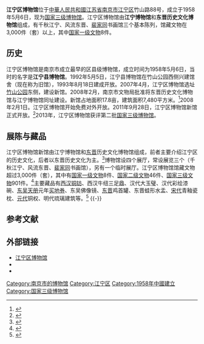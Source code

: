 {{not|南京江宁织造府博物馆}}
{{Infobox Museum
 |name    = 江宁区博物馆
 |其他名称= 江宁博物馆<br>东晋历史文化博物馆
 |logo = Jiangning Museum logo.jpg
 |logosize = 200
 |logo_caption = 江宁博物馆标志
 |image=Jiangning Museum 01 2012-10.JPG
 |imagesize=280px
 |caption=江宁博物馆新馆
 |map_type= China Jiangsu Nanjing
 |latitude= 31.950
 |longitude=118.838
 |map_size= 180
 |map_type_zh= 南京市
 |坐标    = {{coord|31|57|1|N|118|50|18|E|display=inline,title}}
 |成立时间= 1958年5月6日
 |关闭时间= 
 |地址    = {{CHN}}[[江苏省|江苏省]][[南京市|南京市]][[江宁区_(南京市)|江宁区]]竹山路88号
 |类型    = 历史类博物馆
 |馆藏规模= 5,000件以上
 |占地面积= 17.8亩
 |年参观人数= 
 |现任主管= 
 |现任馆长= 许长生
 |公共交通= 
 |开放时间= 
 |官方网站= {{URL|www.jnmuseum.net}}
}}

'''江宁区博物馆'''位于[[中華人民共和國|中華人民共和國]][[江苏省|江苏省]][[南京市|南京市]][[江宁区_(南京市)|江宁区]]竹山路88号，成立于1958年5月6日，现为[[国家三级博物馆|国家三级博物馆]]。江宁区博物馆由'''江宁博物馆'''和'''东晋历史文化博物馆'''组成，有千秋江宁、风流东晋、[[裴家同|裴家同]]书画馆三个基本陈列，馆藏文物在3,000件（套）以上，其中[[国家一级文物|国家一级文物]]8件。

== 历史 ==
江宁区博物馆是南京市成立最早的区县级博物馆，成立时间为1958年5月6日，当时的名字是'''江宁县博物馆'''。1992年5月5日，江宁县博物馆在竹山公园西侧兴建馆舍（现在称为旧馆），1993年8月18日建成开放。2007年4月，江宁区博物馆选址[[竹山公园|竹山公园]]东侧，建设新馆。2008年2月，南京市文物局批准将东晋历史文化博物馆与江宁博物馆同址建设。新馆占地面积17.8亩，建筑面积7,480平方米。<ref>{{cite web|title=馆长致词|url=http://www.jnmuseum.net/template/Default/bwggk.aspx?id=4|publisher=江宁博物馆|accessdate=2013-09-05|archive-url=https://web.archive.org/web/20160304211232/http://www.jnmuseum.net/template/Default/bwggk.aspx?id=4|archive-date=2016-03-04|dead-url=yes}}</ref>2008年2月1日。江宁区博物馆开始免费对外开放。2011年9月28日，江宁区博物馆新馆正式开放。<ref>{{cite web|title=历史沿革|url=http://www.jnmuseum.net/template/Default/zljj.aspx?id=7|publisher=江宁博物馆|accessdate=2013-09-05}}{{Dead link|date=2019年12月 |bot=InternetArchiveBot |fix-attempted=yes }}</ref>2013年，江宁区博物馆获评第二批[[国家三级博物馆|国家三级博物馆]]。

== 展陈与藏品 ==
江宁区博物馆新馆由江宁博物馆和[[东晋|东晋]]历史文化博物馆组成，前者主要介绍江宁区的历史文化，后者以东晋历史文化为主。<ref>{{cite news|title=南京东晋历史文化博物馆开馆|url=http://news.xinhuanet.com/society/2011-09/28/c_122102452.htm|accessdate=2013-09-05|newspaper=新华网|date=2011-09-28|archive-date=2011-10-03|archive-url=https://web.archive.org/web/20111003062120/http://news.xinhuanet.com/society/2011-09/28/c_122102452.htm|dead-url=no}}</ref>博物馆设四个展厅，常设展览三个（千秋江宁、风流东晋、[[裴家同|裴家同]]书画馆），另有一个临时展厅。江宁区博物馆馆藏文物超过3,000件（套），其中有[[国家一级文物|国家一级文物]]8件、[[国家二级文物|国家二级文物]]46件、[[国家三级文物|国家三级文物]]901件。<ref>{{cite news|title=江宁区博物馆获评国家三级博物馆|url=http://njrb.njdaily.cn/njrb/html/2013-09/04/content_80633.htm|accessdate=2013-09-05|newspaper=南京日报|date=2013-09-04|deadurl=yes|archiveurl=https://web.archive.org/web/20160305034341/http://njrb.njdaily.cn/njrb/html/2013-09/04/content_80633.htm|archivedate=2016-03-05}}</ref>主要藏品有[[西汉|西汉]][[铜钫|铜钫]]、西汉牛纽三足[[鼎|鼎]]、汉代大玉璧、汉代彩绘漆碗、[[孫吳|东吴]][[天册|天册]]元年[[买地券|买地券]]、东吴佛像镜、[[东晋|东晋]]鸡首罐、东晋蛙形水盂、[[宋代|宋代]]青釉瓷枕、[[元代|元代]]铜权、明代琉璃建筑等。<ref>{{cite web|title=江宁县博物馆|url=http://njdfz.nje.cn/HTMLNEWS/1239/2009612215005.htm|work=南京地方志|publisher=南京市地方志编纂委员会办公室|accessdate=2013-09-05|deadurl=yes|archiveurl=https://web.archive.org/web/20121102002218/http://njdfz.nje.cn/HTMLNEWS/1239/2009612215005.htm|archivedate=2012-11-02}}</ref>
{{multiple image
| align  = left
| image1 = Plane of Jiangning Museum 01 2012-10.JPG
| width1 = 180
| caption1 = 负一层平面，设有风流东晋陈列厅和淝水之战多媒体体验厅
| image2 = Plane of Jiangning Museum 02 2012-10.JPG
| width2 = 180
| caption2 = 一层平面，设有千秋江宁陈列厅
| image3 = Plane of Jiangning Museum 03 2012-10.JPG
| width3 = 180
| caption3 = 二层平面，设有裴家同书画陈列厅和临时陈列厅
}}
{{multiple image
| align  = left
| image1 = Jiangning Museum 02 2012-10.JPG
| width1 = 270
| caption1 = 大厅
| image2 = Jiangning Museum 03 2012-10.JPG
| width2 = 270
| caption2 = 下沉广场
}}
{{-}}
== 参考文献 ==
{{Reflist}}
== 外部链接 ==
{{commonscat|Jiangning Museum}}
* [https://web.archive.org/web/20131022033450/http://www.jnmuseum.net/ 江宁区博物馆]
* {{sinaweibo|3614689087}}
* {{sinablog|3614689087}}

[[Category:南京市的博物馆|Category:南京市的博物馆]]
[[Category:江宁区|Category:江宁区]]
[[Category:1958年中國建立|Category:1958年中國建立]]
[[Category:国家三级博物馆|Category:国家三级博物馆]]